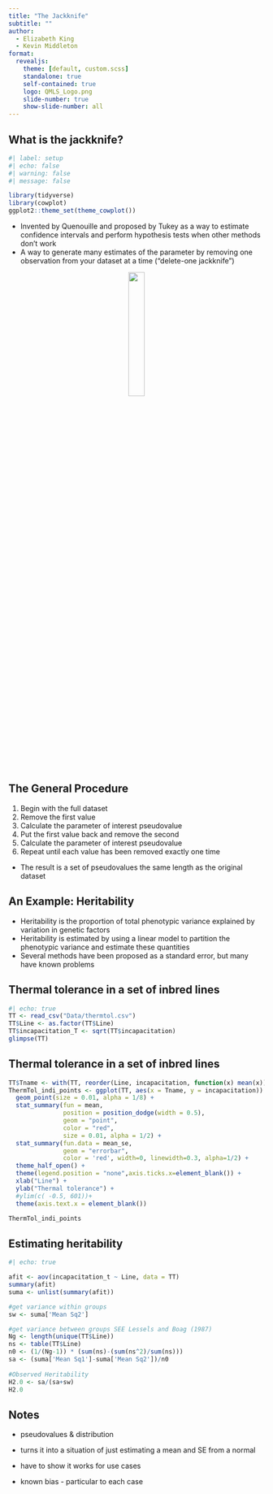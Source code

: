 ```yaml
---
title: "The Jackknife"
subtitle: ""
author:
  - Elizabeth King
  - Kevin Middleton
format:
  revealjs:
    theme: [default, custom.scss]
    standalone: true
    self-contained: true
    logo: QMLS_Logo.png
    slide-number: true
    show-slide-number: all
---
```


## What is the jackknife?

```r
#| label: setup
#| echo: false
#| warning: false
#| message: false

library(tidyverse)
library(cowplot)
ggplot2::theme_set(theme_cowplot())
```

- Invented by Quenouille and proposed by Tukey as a way to estimate confidence intervals and perform hypothesis tests when other methods don't work
- A way to generate many estimates of the parameter by removing one observation from your dataset at a time ("delete-one jackknife")

<center>
<img src="https://cdn.shopify.com/s/files/1/0258/3566/7561/products/vm_53381--91_sol_front_ax1000.jpg?v=1569295439" width="25%" />
</center>

## The General Procedure

1. Begin with the full dataset
1. Remove the first value
1. Calculate the parameter of interest pseudovalue
1. Put the first value back and remove the second
1. Calculate the parameter of interest pseudovalue
1. Repeat until each value has been removed exactly one time

- The result is a set of pseudovalues the same length as the original dataset

## An Example: Heritability

- Heritability is the proportion of total phenotypic variance explained by variation in genetic factors 
- Heritability is estimated by using a linear model to partition the phenotypic variance and estimate these quantities 
- Several methods have been proposed as a standard error, but many have known problems

## Thermal tolerance in a set of inbred lines

```r
#| echo: true
TT <- read_csv("Data/thermtol.csv")
TT$Line <- as.factor(TT$Line)
TT$incapacitation_T <- sqrt(TT$incapacitation)
glimpse(TT)

```

## Thermal tolerance in a set of inbred lines

```r
TT$Tname <- with(TT, reorder(Line, incapacitation, function(x) mean(x)))
ThermTol_indi_points <- ggplot(TT, aes(x = Tname, y = incapacitation)) +
  geom_point(size = 0.01, alpha = 1/8) +
  stat_summary(fun = mean,
               position = position_dodge(width = 0.5),
               geom = "point",
               color = "red",
               size = 0.01, alpha = 1/2) +
  stat_summary(fun.data = mean_se, 
               geom = "errorbar", 
               color = 'red', width=0, linewidth=0.3, alpha=1/2) +
  theme_half_open() +
  theme(legend.position = "none",axis.ticks.x=element_blank()) +
  xlab("Line") +
  ylab("Thermal tolerance") +
  #ylim(c( -0.5, 601))+
  theme(axis.text.x = element_blank())

ThermTol_indi_points

```

## Estimating heritability

```r

#| echo: true

afit <- aov(incapacitation_t ~ Line, data = TT)
summary(afit)
suma <- unlist(summary(afit))

#get variance within groups
sw <- suma['Mean Sq2']

#get variance between groups SEE Lessels and Boag (1987)
Ng <- length(unique(TT$Line))
ns <- table(TT$Line)
n0 <- (1/(Ng-1)) * (sum(ns)-(sum(ns^2)/sum(ns)))
sa <- (suma['Mean Sq1']-suma['Mean Sq2'])/n0
  
#Observed Heritability
H2.0 <- sa/(sa+sw)
H2.0

```




## Notes

- pseudovalues & distribution
- turns it into a situation of just estimating a mean and SE from a normal

- have to show it works for use cases
- known bias - particular to each case






